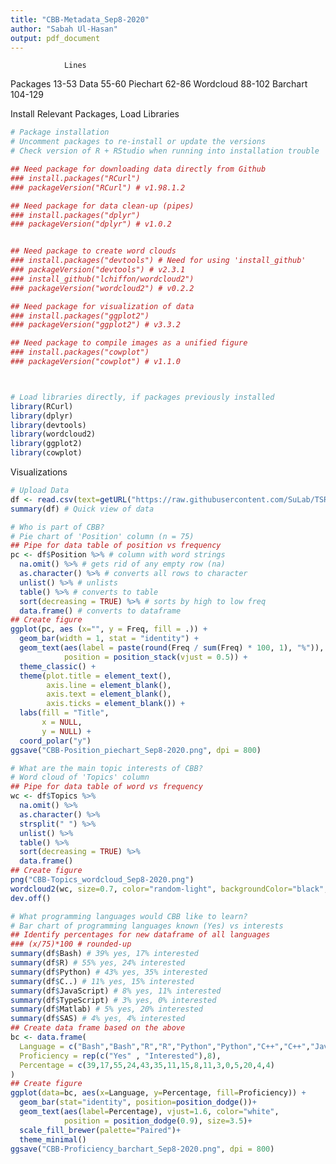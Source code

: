 ```yaml
---
title: "CBB-Metadata_Sep8-2020"
author: "Sabah Ul-Hasan"
output: pdf_document
---
```

                Lines
Packages        13-53
Data            55-60
Piechart        62-86
Wordcloud       88-102
Barchart        104-129

Install Relevant Packages, Load Libraries 
```r

# Package installation
# Uncomment packages to re-install or update the versions
# Check version of R + RStudio when running into installation trouble

## Need package for downloading data directly from Github
### install.packages("RCurl") 
### packageVersion("RCurl") # v1.98.1.2 

## Need package for data clean-up (pipes)
### install.packages("dplyr") 
### packageVersion("dplyr") # v1.0.2


## Need package to create word clouds
### install.packages("devtools") # Need for using 'install_github'
### packageVersion("devtools") # v2.3.1
### install_github("lchiffon/wordcloud2")
### packageVersion("wordcloud2") # v0.2.2

## Need package for visualization of data 
### install.packages("ggplot2") 
### packageVersion("ggplot2") # v3.3.2

## Need package to compile images as a unified figure
### install.packages("cowplot")
### packageVersion("cowplot") # v1.1.0



# Load libraries directly, if packages previously installed 
library(RCurl)
library(dplyr)
library(devtools)
library(wordcloud2)
library(ggplot2)
library(cowplot) 

```

Visualizations
```r

# Upload Data 
df <- read.csv(text=getURL("https://raw.githubusercontent.com/SuLab/TSRI-CBB/master/CBB-Metadata/TSRI-CBB-Metadata_LastUpdated-Sep8-2020.csv")) 
summary(df) # Quick view of data

# Who is part of CBB?
# Pie chart of 'Position' column (n = 75)
## Pipe for data table of position vs frequency
pc <- df$Position %>% # column with word strings
  na.omit() %>% # gets rid of any empty row (na)
  as.character() %>% # converts all rows to character
  unlist() %>% # unlists
  table() %>% # converts to table
  sort(decreasing = TRUE) %>% # sorts by high to low freq
  data.frame() # converts to dataframe
## Create figure 
ggplot(pc, aes (x="", y = Freq, fill = .)) + 
  geom_bar(width = 1, stat = "identity") +
  geom_text(aes(label = paste(round(Freq / sum(Freq) * 100, 1), "%")),
            position = position_stack(vjust = 0.5)) +
  theme_classic() +
  theme(plot.title = element_text(),
        axis.line = element_blank(),
        axis.text = element_blank(),
        axis.ticks = element_blank()) +
  labs(fill = "Title",
       x = NULL,
       y = NULL) + 
  coord_polar("y")
ggsave("CBB-Position_piechart_Sep8-2020.png", dpi = 800) 

# What are the main topic interests of CBB?
# Word cloud of 'Topics' column
## Pipe for data table of word vs frequency
wc <- df$Topics %>% 
  na.omit() %>% 
  as.character() %>% 
  strsplit(" ") %>% 
  unlist() %>% 
  table() %>% 
  sort(decreasing = TRUE) %>% 
  data.frame()
## Create figure 
png("CBB-Topics_wordcloud_Sep8-2020.png")
wordcloud2(wc, size=0.7, color="random-light", backgroundColor="black", shape = "circle") # adjust font size to ensure words fit
dev.off()

# What programming languages would CBB like to learn?
# Bar chart of programming languages known (Yes) vs interests
## Identify percentages for new dataframe of all languages
### (x/75)*100 # rounded-up
summary(df$Bash) # 39% yes, 17% interested
summary(df$R) # 55% yes, 24% interested
summary(df$Python) # 43% yes, 35% interested
summary(df$C..) # 11% yes, 15% interested
summary(df$JavaScript) # 8% yes, 11% interested
summary(df$TypeScript) # 3% yes, 0% interested
summary(df$Matlab) # 5% yes, 20% interested
summary(df$SAS) # 4% yes, 4% interested
## Create data frame based on the above
bc <- data.frame(
  Language = c("Bash","Bash","R","R","Python","Python","C++","C++","JavaScript","JavaScript","TypeScript","TypeScript","MATLAB","MATLAB","SAS","SAS"),
  Proficiency = rep(c("Yes" , "Interested"),8),
  Percentage = c(39,17,55,24,43,35,11,15,8,11,3,0,5,20,4,4)
)
## Create figure 
ggplot(data=bc, aes(x=Language, y=Percentage, fill=Proficiency)) +
  geom_bar(stat="identity", position=position_dodge())+
  geom_text(aes(label=Percentage), vjust=1.6, color="white",
            position = position_dodge(0.9), size=3.5)+
  scale_fill_brewer(palette="Paired")+
  theme_minimal()
ggsave("CBB-Proficiency_barchart_Sep8-2020.png", dpi = 800) 

```